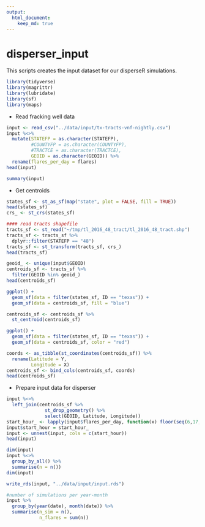 ```yaml
---
output: 
  html_document:
    keep_md: true
---
```


# disperser_input

This scripts creates the input dataset for our disperseR simulations.

```r
library(tidyverse)
library(magrittr)
library(lubridate)
library(sf)
library(maps)
```

* Read fracking well data

```r
input <- read_csv("../data/input/tx-tracts-vnf-nightly.csv")
input %<>%
  mutate(STATEFP = as.character(STATEFP), 
         #COUNTYFP = as.character(COUNTYFP), 
         #TRACTCE = as.character(TRACTCE),
         GEOID = as.character(GEOID)) %>% 
  rename(flares_per_day = flares)
head(input)
```

```r
summary(input) 
```

* Get centroids

```r
states_sf <- st_as_sf(map("state", plot = FALSE, fill = TRUE))
head(states_sf)
crs_ <- st_crs(states_sf)
```

<!-- ```{python} -->
<!-- import wget -->
<!-- from zipfile import ZipFile -->
<!-- import os -->

<!-- url = 'https://www2.census.gov/geo/tiger/TIGER2016/TRACT/tl_2016_48_tract.zip' -->
<!-- wget.download(url, os.path.expanduser('~/tmp')) -->
<!-- file_name = os.path.expanduser('~/tmp/tl_2016_48_tract.zip') -->
<!-- ZipFile(file_name, 'r').extractall(os.path.expanduser('~/tmp/tl_2016_48_tract/')) -->
<!-- os.system("ls ~/tmp/tl_2016_48_tract/") -->
<!-- ``` -->

```r
#### read tracts shapefile
tracts_sf <- st_read("~/tmp/tl_2016_48_tract/tl_2016_48_tract.shp")
tracts_sf <- tracts_sf %>% 
  dplyr::filter(STATEFP == "48")
tracts_sf <- st_transform(tracts_sf, crs_)
head(tracts_sf)
```

```r
geoid_ <- unique(input$GEOID)
centroids_sf <- tracts_sf %>% 
  filter(GEOID %in% geoid_)
head(centroids_sf)
```

```r
ggplot() + 
  geom_sf(data = filter(states_sf, ID == "texas")) + 
  geom_sf(data = centroids_sf, fill = "blue")
```

```r
centroids_sf <- centroids_sf %>% 
  st_centroid(centroids_sf)

ggplot() + 
  geom_sf(data = filter(states_sf, ID == "texas")) + 
  geom_sf(data = centroids_sf, color = "red")
```

```r
coords <- as_tibble(st_coordinates(centroids_sf)) %>% 
  rename(Latitude = Y, 
         Longitude = X)
centroids_sf <- bind_cols(centroids_sf, coords)
head(centroids_sf)
```

* Prepare input data for disperser

```r
input %<>% 
  left_join(centroids_sf %>% 
              st_drop_geometry() %>% 
              select(GEOID, Latitude, Longitude))
start_hour_ <- lapply(input$flares_per_day, function(x) floor(seq(6,17,12/x)))
input$start_hour = start_hour_
input <- unnest(input, cols = c(start_hour))
head(input)
```

```r
dim(input)
input %<>% 
  group_by_all() %>% 
  summarise(n = n())
dim(input)
```

```r
write_rds(input, "../data/input/input.rds")
```

```r
#number of simulations per year-month
input %>% 
  group_by(year(date), month(date)) %>% 
  summarise(n_sim = n(), 
            n_flares = sum(n))
```
